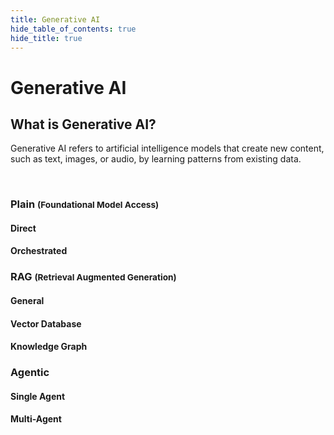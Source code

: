 ```yaml
---
title: Generative AI
hide_table_of_contents: true
hide_title: true
---
```



<PageViewTracker />

<div className="hero-header">
  <h1>Generative AI</h1>
</div>

<div className="section-with-background blue">
  <h2>What is Generative AI?</h2>
  <p>Generative AI refers to artificial intelligence models that create new content, such as text, images, or audio, by learning patterns from existing data.</p>
</div>

<br />

<div className="row">
  <div className="col col--4">
    <h3>
      <Link to={useBaseUrl("/docs/technical-view/generative-ai/plain/")}>Plain <small>(Foundational Model Access)</small></Link>
    </h3>
    <h4>Direct</h4>
    <ul className="button-list">
      <IconLinkButton
        href="/docs/technical-view/generative-ai/plain/access-to-generative-ai-models"
        text="Access to Generative AI Models"
      />
    </ul>
    <h4>Orchestrated</h4>
    <ul className="button-list">
      <IconLinkButton
        href="/docs/technical-view/generative-ai/plain/prompt-templating"
        text="Prompt Templating"
      />
      <IconLinkButton
        href="/docs/technical-view/generative-ai/plain/data-masking"
        text="Data Masking"
      />
      <IconLinkButton
        href="/docs/technical-view/generative-ai/plain/content-filtering"
        text="Content Filtering"
      />
    </ul>
  </div>
  <div className="col col--4">
    <h3>
      <Link to={useBaseUrl("/docs/technical-view/generative-ai/rag/")}>RAG <small>(Retrieval Augmented Generation)</small></Link>
    </h3>
    <h4>General</h4>
    <ul className="button-list">
      <IconLinkButton
        href="/docs/technical-view/generative-ai/rag/vector-vs-graph"
        text="Vector RAG vs Graph RAG"
        disabled={true}
      />
    </ul>
    <h4>Vector Database</h4>
    <ul className="button-list">
      <IconLinkButton
        href="/docs/technical-view/generative-ai/rag/vector-rag-embedding"
        text="Vector-based RAG Embedding"
      />
      <IconLinkButton
        href="/docs/technical-view/generative-ai/rag/vector-rag-query-pipeline"
        text="Vector-based RAG Query Pipeline"
      />
    </ul>
    <h4>Knowledge Graph</h4>
    <ul className="button-list">
      <IconLinkButton
        href="/docs/technical-view/generative-ai/rag/graph-overall"
        text="Overall and Knowledge Graph Creation"
        disabled={true}
      />
       <IconLinkButton
        href="/docs/technical-view/generative-ai/rag/graph-query"
        text="Query Pipeline"
        disabled={true}
      />
    </ul>

  </div>
  <div className="col col--4">
    <h3>Agentic</h3>
    <h4>Single Agent</h4>
    <ul className="button-list">
       <IconLinkButton
        href="/docs/technical-view/generative-ai/agentic/single-agent"
        text="Under construction"
        disabled={true}
      />
    </ul>
    <h4>Multi-Agent</h4>
    <ul className="button-list">
       <IconLinkButton
        href="/docs/technical-view/generative-ai/agentic/multi-agent"
        text="Under construction"
        disabled={true}
      />
    </ul>
  </div>

</div>
